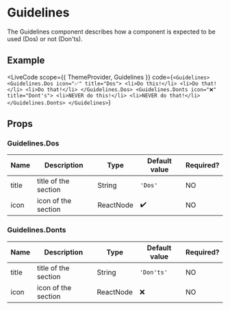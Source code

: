 
# Guidelines

The Guidelines component describes how a component is expected to be used (Dos) or not (Don'ts).

## Example

<LiveCode
  scope={{ ThemeProvider, Guidelines }}
  code={`<Guidelines>
    <Guidelines.Dos icon="✅" title="Dos">
      <li>Do this!</li>
      <li>Do that!</li>
      <li>Do that!</li>
    </Guidelines.Dos>
    <Guidelines.Donts icon="❌" title="Dont's">
      <li>NEVER do this!</li>
      <li>NEVER do that!</li>
    </Guidelines.Donts>
  </Guidelines>`}
></LiveCode>

## Props

### Guidelines.Dos

| Name  | Description          | Type      | Default value      | Required? |
| ----- | -------------------- | --------- | ------------------ | --------- |
| title | title of the section | String    | `'Dos'`            | NO        |
| icon  | icon of the section  | ReactNode | :heavy_check_mark: | NO        |

### Guidelines.Donts

| Name  | Description          | Type      | Default value | Required? |
| ----- | -------------------- | --------- | ------------- | --------- |
| title | title of the section | String    | `'Don'ts'`    | NO        |
| icon  | icon of the section  | ReactNode | :x:           | NO        |
